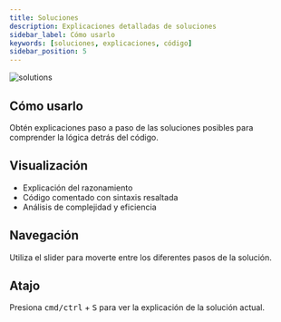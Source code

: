 ```yaml
---
title: Soluciones
description: Explicaciones detalladas de soluciones
sidebar_label: Cómo usarlo
keywords: [soluciones, explicaciones, código]
sidebar_position: 5
---
```


![solutions](/images/solucion_OK.png)

## Cómo usarlo

Obtén explicaciones paso a paso de las soluciones posibles para comprender la lógica detrás del código.

## Visualización

- Explicación del razonamiento
- Código comentado con sintaxis resaltada
- Análisis de complejidad y eficiencia

## Navegación

Utiliza el slider para moverte entre los diferentes pasos de la solución.

## Atajo

Presiona <kbd>cmd/ctrl</kbd> + <kbd>S</kbd> para ver la explicación de la solución actual.